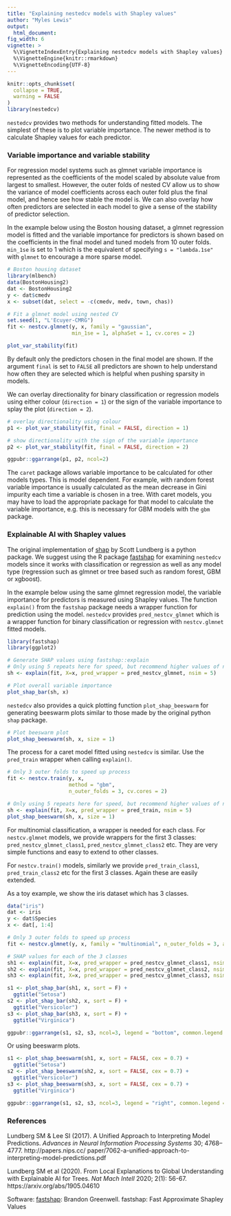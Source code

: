 ```yaml
---
title: "Explaining nestedcv models with Shapley values"
author: "Myles Lewis"
output:
  html_document:
fig_width: 6
vignette: >
  %\VignetteIndexEntry{Explaining nestedcv models with Shapley values}
  %\VignetteEngine{knitr::rmarkdown}
  %\VignetteEncoding{UTF-8}
---
```


```r
knitr::opts_chunk$set(
  collapse = TRUE,
  warning = FALSE
)
library(nestedcv)
```

`nestedcv` provides two methods for understanding fitted models. The simplest of
these is to plot variable importance. The newer method is to calculate Shapley
values for each predictor.

### Variable importance and variable stability

For regression model systems such as glmnet variable importance is represented
as the coefficients of the model scaled by absolute value from largest to
smallest. However, the outer folds of nested CV allow us to show the variance of
model coefficients across each outer fold plus the final model, and hence see
how stable the model is. We can also overlay how often predictors are selected
in each model to give a sense of the stability of predictor selection.

In the example below using the Boston housing dataset, a glmnet regression model
is fitted and the variable importance for predictors is shown based on the
coefficients in the final model and tuned models from 10 outer folds. `min_1se`
is set to 1 which is the equivalent of specifying `s = "lambda.1se"` with
`glmnet` to encourage a more sparse model.

```r
# Boston housing dataset
library(mlbench)
data(BostonHousing2)
dat <- BostonHousing2
y <- dat$cmedv
x <- subset(dat, select = -c(cmedv, medv, town, chas))

# Fit a glmnet model using nested CV
set.seed(1, "L'Ecuyer-CMRG")
fit <- nestcv.glmnet(y, x, family = "gaussian",
                     min_1se = 1, alphaSet = 1, cv.cores = 2)

plot_var_stability(fit)
```

By default only the predictors chosen in the final model are shown. If the
argument `final` is set to `FALSE` all predictors are shown to help understand
how often they are selected which is helpful when pushing sparsity in models.

We can overlay directionality for binary classification or regression models
using either colour (`direction = 1`) or the sign of the variable importance to
splay the plot (`direction = 2`).

```r
# overlay directionality using colour
p1 <- plot_var_stability(fit, final = FALSE, direction = 1)

# show directionality with the sign of the variable importance
p2 <- plot_var_stability(fit, final = FALSE, direction = 2)

ggpubr::ggarrange(p1, p2, ncol=2)
```

The `caret` package allows variable importance to be calculated for other models
types. This is model dependent. For example, with random forest variable
importance is usually calculated as the mean decrease in Gini impurity each time
a variable is chosen in a tree. With caret models, you may have to load the
appropriate package for that model to calculate the variable importance, e.g.
this is necessary for GBM models with the `gbm` package.

### Explainable AI with Shapley values

The original implementation of [shap](https://github.com/slundberg/shap) by
Scott Lundberg is a python package. We suggest using the R package
[fastshap](https://cran.r-project.org/package=fastshap) for examining `nestedcv`
models since it works with classification or regression as well as any model
type (regression such as glmnet or tree based such as random forest, GBM or
xgboost).

In the example below using the same glmnet regression model, the variable
importance for predictors is measured using Shapley values. The function
`explain()` from the `fastshap` package needs a wrapper function for prediction
using the model. `nestedcv` provides `pred_nestcv_glmnet` which is a wrapper
function for binary classification or regression with `nestcv.glmnet` fitted
models.

```r
library(fastshap)
library(ggplot2)

# Generate SHAP values using fastshap::explain
# Only using 5 repeats here for speed, but recommend higher values of nsim
sh <- explain(fit, X=x, pred_wrapper = pred_nestcv_glmnet, nsim = 5)

# Plot overall variable importance
plot_shap_bar(sh, x)
```

`nestedcv` also provides a quick plotting function `plot_shap_beeswarm` for
generating beeswarm plots similar to those made by the original python `shap`
package.

```r
# Plot beeswarm plot
plot_shap_beeswarm(sh, x, size = 1)
```

The process for a caret model fitted using `nestedcv` is similar. Use the
`pred_train` wrapper when calling `explain()`.

```r
# Only 3 outer folds to speed up process
fit <- nestcv.train(y, x,
                    method = "gbm",
                    n_outer_folds = 3, cv.cores = 2)

# Only using 5 repeats here for speed, but recommend higher values of nsim
sh <- explain(fit, X=x, pred_wrapper = pred_train, nsim = 5)
plot_shap_beeswarm(sh, x, size = 1)
```

For multinomial classification, a wrapper is needed for each class. For
`nestcv.glmnet` models, we provide wrappers for the first 3 classes:
`pred_nestcv_glmnet_class1`, `pred_nestcv_glmnet_class2` etc. They are very
simple functions and easy to extend to other classes.

For `nestcv.train()` models, similarly we provide `pred_train_class1`,
`pred_train_class2` etc for the first 3 classes. Again these are easily
extended.

As a toy example, we show the iris dataset which has 3 classes.

```r
data("iris")
dat <- iris
y <- dat$Species
x <- dat[, 1:4]

# Only 3 outer folds to speed up process
fit <- nestcv.glmnet(y, x, family = "multinomial", n_outer_folds = 3, alphaSet = 0.6)

# SHAP values for each of the 3 classes
sh1 <- explain(fit, X=x, pred_wrapper = pred_nestcv_glmnet_class1, nsim = 5)
sh2 <- explain(fit, X=x, pred_wrapper = pred_nestcv_glmnet_class2, nsim = 5)
sh3 <- explain(fit, X=x, pred_wrapper = pred_nestcv_glmnet_class3, nsim = 5)

s1 <- plot_shap_bar(sh1, x, sort = F) +
  ggtitle("Setosa")
s2 <- plot_shap_bar(sh2, x, sort = F) +
  ggtitle("Versicolor")
s3 <- plot_shap_bar(sh3, x, sort = F) +
  ggtitle("Virginica")

ggpubr::ggarrange(s1, s2, s3, ncol=3, legend = "bottom", common.legend = TRUE)
```

Or using beeswarm plots.

```r
s1 <- plot_shap_beeswarm(sh1, x, sort = FALSE, cex = 0.7) +
  ggtitle("Setosa")
s2 <- plot_shap_beeswarm(sh2, x, sort = FALSE, cex = 0.7) +
  ggtitle("Versicolor")
s3 <- plot_shap_beeswarm(sh3, x, sort = FALSE, cex = 0.7) +
  ggtitle("Virginica")

ggpubr::ggarrange(s1, s2, s3, ncol=3, legend = "right", common.legend = TRUE)
```

### References

Lundberg SM & Lee SI (2017). A Unified Approach to Interpreting Model Predictions. *Advances in Neural Information Processing Systems* 30; 4768–4777. http://papers.nips.cc/ paper/7062-a-unified-approach-to-interpreting-model-predictions.pdf

Lundberg SM et al (2020). From Local Explanations to Global Understanding with Explainable AI for Trees. *Nat Mach Intell* 2020; 2(1): 56-67. https://arxiv.org/abs/1905.04610

Software:
[fastshap](https://cran.r-project.org/package=fastshap): Brandon Greenwell. fastshap: Fast Approximate Shapley Values

